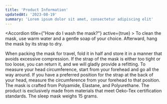 ```yaml
---
title: 'Product Information'
updatedAt: '2023-08-19'
summary: 'Lorem ipsum dolor sit amet, consectetur adipiscing elit'
---
```


<Accordion title={"How do I wash the mask?"} active={true} >
  To clean the mask, use warm water and a gentle soap of your choice. Afterward, hang the mask by its strap to dry.
</Accordion>

<Accordion title="How should I pack the mask for traveling?">
  When packing the mask for travel, fold it in half and store it in a manner that avoids excessive compression.
</Accordion>

<Accordion title="What if the mask doesn’t fit?">
  If the strap of the mask is either too tight or too loose, you can return it, and we will gladly provide a refitting.
</Accordion>

<Accordion title="How do I measure my head circumference?">
  To measure your head circumference, start from your forehead and go all the way around. If you have a preferred position for the strap at the back of your head, measure the circumference from your forehead to that position.
</Accordion>

<Accordion title="What is the mask made of?">
  The mask is crafted from Polyamide, Elastane, and Polyurethane. The product is exclusively made from materials that meet Oeko-Tex certification standards.
</Accordion>
<Accordion title="How much does the sleep mask weight?">
  The sleep mask weighs 15 grams.
</Accordion>